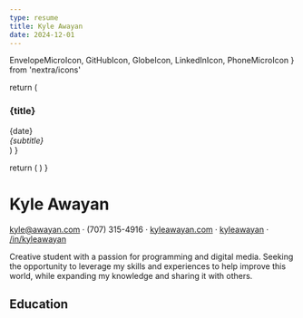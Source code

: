 ```yaml
---
type: resume
title: Kyle Awayan
date: 2024-12-01
---
```


  EnvelopeMicroIcon,
  GitHubIcon,
  GlobeIcon,
  LinkedInIcon,
  PhoneMicroIcon
} from 'nextra/icons'

  return (
    <div className="mb-1">
      <div className="flex justify-between items-end">
        <h3>{title}</h3>
        <span>{date}</span>
      </div>
      <div>
        <em>{subtitle}</em>
      </div>
    </div>
  )
}

  return (
    <span className="inline-block align-bottom">
      <Icon className="w-4 h-4" />
    </span>
  )
}

# Kyle Awayan

<IconSpan icon={EnvelopeMicroIcon} /> kyle@awayan.com · <IconSpan
  icon={PhoneMicroIcon}
/> (707) 315-4916 · <IconSpan icon={GlobeIcon} /> [kyleawayan.com](https://kyleawayan.com)
· <IconSpan icon={GitHubIcon} /> [kyleawayan](https://github.com/kyleawayan) · <IconSpan
  icon={LinkedInIcon}
/> [/in/kyleawayan](https://www.linkedin.com/in/kyleawayan/)

Creative student with a passion for programming and digital media. Seeking the
opportunity to leverage my skills and experiences to help improve this world,
while expanding my knowledge and sharing it with others.

## Education

<Title
  title="University of California, Merced"
  date="2020 - Graduating in 2024"
  subtitle="Major: BS Computer Science & Engineering"
/>

<Title title="Benicia High School" date="2016 - 2020" subtitle="Diploma" />

## Experience

<Title
  title="Data Scientist/Front-end Engineer Intern/Contractor"
  date="June 2021 - Present"
  subtitle="Chan Zuckerberg Biohub San Francisco"
/>

- Creating tools for broad sharing of data from various research projects
- Includes creating web portals and interactive visualization tools using React,
  Dash, Python, and AWS
- Using data libraries such as anndata, scanpy, Microsoft Deep Zoom
- Assisting colleagues with coding questions

<Title
  title="Undergraduate Student Researcher"
  date="February 2021 - Present"
  subtitle="Cobian-Iñiguez Fire Lab University of California, Merced"
/>

- Creating image processing pipelines and tools to collect and analyze data from
  lab experiments
- Using tools such as OpenCV, Python, PyQt, and MATLAB

<Title
  title="Teacher Assistant For Digital Media Class"
  date="August 2019 - June 2020"
  subtitle="Benicia High School Benicia, CA"
/>

- Helped students learn how to use camera gear and software (Adobe products)
- Provided feedback on their work

<Title
  title="Photographer and Videographer"
  date="March 2018 - November 2020"
  subtitle="Freelancer Benicia, CA"
/>

- Captured special events (e.g.: quinceañeras, anniversaries, weddings)
- Invited photographer or videographer colleagues when needed
- Provided the team with guidelines on what to capture, and welcoming
  suggestions from them

## Awards

<Title
  title="Ganbare Scholarship"
  date="2020"
  subtitle="Benicia High School Panther Band"
/>

- The Ganbare (Japanese, meaning to persevere; to do one's best) Scholarship
  recognized the Senior who has shown the most involvement and dedication in the
  Benicia High School Panther Band-related activities, is the most willing to
  make sacrifices of free time for the betterment of the Band Program, and
  always does his/her best.

## Skills

<div className="nx-not-prose">

**Technologies:** Node.js, React, React Native, Google Cloud, Amazon Web
Services, Terraform, Docker, PostgreSQL, Neo4j, MongoDB, InfluxDB, Grafana,
Arduino, Adobe Suite, Figma, Resolume, TouchDesigner, Unreal Engine, Blender

**Coding Languages:** JavaScript, TypeScript, Python, C++, C, MATLAB, SQL,
LaTeX, Swift, R

**Other Interests:** Music Production, Graphic Design, DJ, VJ, Stage Lighting
Design, Music Theory, Skiing, Biking, Aviation, Traveling

</div>

## Publications

- Jonathan Liu, et al. **Kyle Awayan**, ”Concordance of MERFISH spatial
  transcriptomics with bulk and single-cell RNA sequencing”, Life Science
  Alliance, December 2022
- **The Tabula Microcebus Consortium**, ”Tabula Microcebus: A transcriptomic
  cell atlas of mouse lemur, an emerging primate model organism”, bioRxiv,
  August 2022
- Jeanette Cobian-Iñiguez, Amir Hessam Aminfar, Shusmita Saha, **Kyle Awayan**,
  et al., ”The Transition and Spread of a Chaparral Crown Fire: Insights from
  Laboratory Scale Wind Tunnel Experiments”, Journal of Combustion, July 2022
- **The Tabula Sapiens Consortium**, ”The Tabula Sapiens: A multiple-organ,
  single-cell transcriptomic atlas of humans”, Science, May 2022

## Selected Passion Projects

<Title
  title="Vintage"
  date="2021"
  subtitle="Records Spotify listening data to a database."
/>

- Curious to see my listening habits over time
- Created a Node.js application to periodically ping the Spotify Web API and
  record to a database
- Using InfluxDB and Grafana, complex queries can be made to analyze and
  visualize the data

<Title
  title="Zuzu"
  date="2021"
  subtitle="Created a face recognition system to recognize faces in music videos."
/>

- Had trouble learning and remembering names of band members
- Used the face_recognition Python library, powered by dlib and NVIDIA CUDA
- Used a sequential Keras model with TensorFlow for classification
- Used OpenCV to render overlays on the video of the face recognition results

<Title title="Switchblade" date="2020" subtitle="A URL link organizer." />

- Always lost my favorite videos on social media platforms, so this app allows
  the user to save and organize videos found on social media platforms
- Used Swift to make an iOS app. MongoDB Realm was used as the database, with
  user authentication.
- Created a function on AWS Lambda to scrape thumbnails off the social media
  platform, and if unavailable, fall back to using the image from the Open Graph
  protocol

<Title title="Kylan" date="2020" subtitle="My personal portfolio." />

- Built from the ground up
- Figma was used to plan and draft the design
- Utilizes Sanity CMS for easy page editing

<Title
  title="Gemini"
  date="2020"
  subtitle="A 'now playing' screen for Spotify."
/>

- Created a desktop app that shows a user's currently playing song
- Collaborated with a colleague, took advantage of Git, GitHub, and GitHub
  Actions
- Used Electron, JavaScript, and the Spotify Web API
- PKCE was implemented to authenticate with the Spotify API
- Has 130+ stars on GitHub

<Title
  title="Magic Mirror"
  date="2016"
  subtitle="A magical mirror that showed various information through the glass."
/>

- Constructed a frame that enclosed a two-way mirror and computer monitor
- Used an open-source Node.js based software for the interface
- Presented it at a local Maker Faire event
